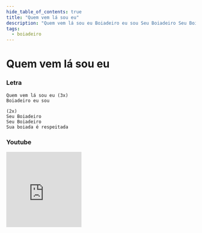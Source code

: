 ```yaml
---
hide_table_of_contents: true
title: "Quem vem lá sou eu"
description: "Quem vem lá sou eu Boiadeiro eu sou Seu Boiadeiro Seu Boiadeiro Sua boiada é respeitada"
tags:
  - boiadeiro
---
```


# Quem vem lá sou eu

### Letra

```text
Quem vem lá sou eu (3x)
Boiadeiro eu sou

(2x)
Seu Boiadeiro
Seu Boiadeiro
Sua boiada é respeitada
```

### Youtube

<iframe
  width="200"
  height="200"
  src="https://www.youtube.com/embed/aOk-RAowg7E"
  title="YouTube video player"
  frameborder="0"
  allow="accelerometer; autoplay; clipboard-write; encrypted-media; gyroscope; picture-in-picture; web-share"
  referrerpolicy="strict-origin-when-cross-origin"
  allowfullscreen
></iframe>